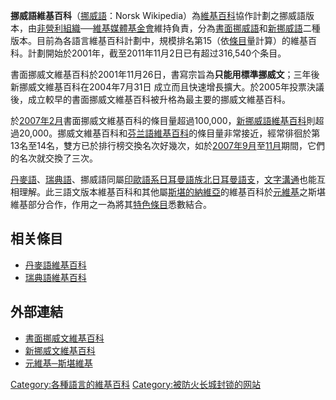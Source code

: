 {{Infobox website
| name = [[File:Wikipedia-favicon.png|16px]] Norwegian Wikipedia<br />''Norsk Wikipedia''
| logo = [[File:Wikipedia-logo-v2-no.png|Logo of the Bokmål Wikipedia]][[File:Wikipedia-logo-v2-nn.png|Logo of the Nynorsk Wikipedia]]
| url = [[書面挪威語|書面挪威文]]<br />http://no.wikipedia.org<br /><br />[[新挪威語|新挪威文]]<br />http://nn.wikipedia.org/
| commercial = [[非牟利|非牟利]]
| type = 網上[[百科全書|百科全書]]
| language = 書面挪威文、新挪威文
| owner = [[維基媒體基金會|維基媒體基金會]]
| author = 不詳}}

'''挪威語維基百科'''（[[挪威語|挪威語]]：Norsk Wikipedia）為[[維基百科|維基百科]]協作計劃之挪威語版本，由[[非營利組織|非營利組織]]──[[維基媒體基金會|維基媒體基金會]]維持負責，分為[[書面挪威語|書面挪威語]]和[[新挪威語|新挪威語]]二種版本。目前為各語言維基百科計劃中，規模排名第15（依[[條目|條目]]量計算）的維基百科。計劃開始於2001年，截至2011年11月2日已有超过316,540个条目。

書面挪威文維基百科於2001年11月26日，書寫宗旨為'''只能用標準挪威文'''；三年後新挪威文維基百科在2004年7月31日 成立而且快速增長擴大。於2005年投票決議後，成立較早的書面挪威文維基百科被升格為最主要的挪威文維基百科。

於[[2007年2月|2007年2月]]書面挪威文維基百科的條目量超過100,000，[[新挪威語維基百科|新挪威語維基百科]]則超過20,000。挪威文維基百科和[[芬兰語維基百科|芬兰語維基百科]]的條目量非常接近，經常徘徊於第13名至14名，雙方已於排行榜交換名次好幾次，如於[[2007年9月|2007年9月]]至[[2007年11月|11月]]期間，它們的名次就交換了三次。

[[丹麥語|丹麥語]]、[[瑞典語|瑞典語]]、挪威語同屬[[印歐語系|印歐語系]][[日耳曼語族|日耳曼語族]][[北日耳曼語支|北日耳曼語支]]，[[文字|文字]][[溝通|溝通]]也能互相理解。此三語文版本維基百科和其他屬[[斯堪的納維亞|斯堪的納維亞]]的維基百科於[[元維基|元維基]]之斯堪維基部分合作，作用之一為將其[[Wikipedia:特色條目|特色條目]]悉數結合。

== 相关條目 ==
* [[丹麥語維基百科|丹麥語維基百科]]
* [[瑞典語維基百科|瑞典語維基百科]]

== 外部連結 ==
* [http://no.wikipedia.org/ 書面挪威文維基百科] {{Wayback|url=http://no.wikipedia.org/ |date=20040619203025 }}
* [http://nn.wikipedia.org/ 新挪威文維基百科] {{Wayback|url=http://nn.wikipedia.org/ |date=20080724110427 }}
* [http://meta.wikimedia.org/wiki/Skanwiki 元維基─斯堪維基] {{Wayback|url=http://meta.wikimedia.org/wiki/Skanwiki |date=20210225000021 }}

{{Wikipedia Editions}}

[[Category:各種語言的維基百科|Category:各種語言的維基百科]]
[[Category:被防火长城封锁的网站|Category:被防火长城封锁的网站]]